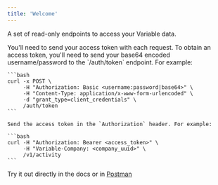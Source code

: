 ```yaml
---
title: 'Welcome'
---
```


A set of read-only endpoints to access your Variable data.

<Accordion title="Authentication">
    You'll need to send your access token with each request. To obtain an access token, you'll need to send your base64 encoded username/password to the `/auth/token` endpoint. For example:

    ```bash
    curl -x POST \
         -H "Authorization: Basic <username:password|base64>" \
         -H "Content-Type: application/x-www-form-urlencoded" \
         -d "grant_type=client_credentials" \
         /auth/token
    ```

    Send the access token in the `Authorization` header. For example:

    ```bash
    curl -H "Authorization: Bearer <access_token>" \
         -H "Variable-Company: <company_uuid>" \
         /v1/activity
    ```
</Accordion>

Try it out directly in the docs or in [Postman](https://www.postman.com/jimmybyrum/workspace/variable-api/collection/8239021-99a3c7bf-e833-4804-ad0a-302a8a28dc43?action=share&creator=8239021)
